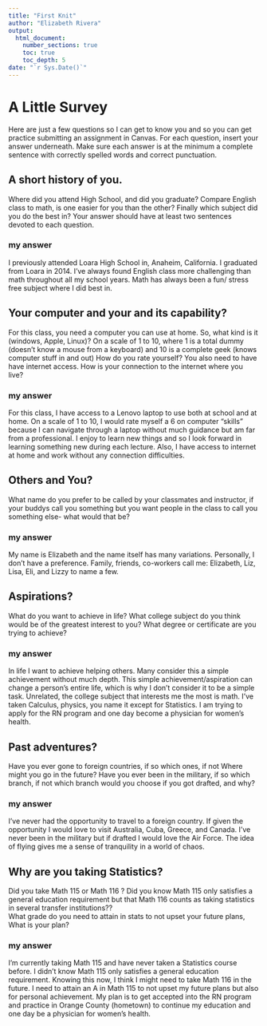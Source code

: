 ```yaml
---
title: "First Knit"
author: "Elizabeth Rivera"
output: 
  html_document:
    number_sections: true
    toc: true
    toc_depth: 5
date: "`r Sys.Date()`"   
---
```


# A Little Survey

Here are just a few questions so I can get to know you and so you can get practice submitting an assignment in Canvas.  For each question, insert your answer underneath. Make sure each answer is at the minimum a complete sentence with correctly spelled words and correct punctuation. 

## A short history of you.  
Where did you attend High School, and did you graduate? Compare English class to math, is one easier for you than the other? Finally which subject did you do the best in? Your answer should have at least two sentences devoted to each question.  
  
### my answer     
I previously attended Loara High School in, Anaheim, California. I graduated from Loara in 2014. I've always found English class more challenging than math throughout all my school years. Math has always been a fun/ stress free subject where I did best in.

     


## Your computer and your and its capability?  
For this class,  you need a computer you can use at home.  So, what kind is it (windows, Apple, Linux)?  On a scale of 1 to 10, where 1 is a total dummy (doesn't know a mouse from a keyboard) and 10 is a complete geek (knows computer stuff in and out) How do you rate yourself?  You also need to have have internet access. How is your connection to the internet where you live?

### my answer   
For this class, I have access to a Lenovo laptop to use both at school and at home. On a scale of 1 to 10, I would rate myself a 6 on computer "skills" because I can navigate through a laptop without much guidance but am far from a professional. I enjoy to learn new things and so I look forward in learning something new during each lecture. Also, I have access to internet at home and work without any connection difficulties. 
   

## Others and You?   
What name do you prefer to be called by your classmates and instructor, if your buddys call you something but you want people in the class to call you something else- what would that be? 

### my answer     
  
My name is Elizabeth and the name itself has many variations. Personally, I don't have a preference. Family, friends, co-workers call me: Elizabeth, Liz, Lisa, Eli, and Lizzy to name a few.
 




## Aspirations?   
What do you want to achieve in life?  What college subject do you think would be of the greatest interest to you? What degree or certificate are you trying to achieve?

### my answer     
  
In life I want to achieve helping others. Many consider this a simple achievement without much depth. This simple achievement/aspiration can change a person's entire life, which is why I don't consider it to be a simple task. Unrelated, the college subject that interests me the most is math. I've taken Calculus, physics, you name it except for Statistics. I am trying to apply for the RN program and one day become a physician for women's health.
 




## Past adventures?  
Have you ever gone to foreign countries, if so which ones, if not Where might you go in the future?  Have you ever been in the military, if so which branch, if not which branch would you choose if you got drafted, and why?

### my answer     
I've never had the opportunity to travel to a foreign country. If given the opportunity I would love to visit Australia, Cuba, Greece, and Canada. I've never been in the military but if drafted I would love the Air Force. The idea of flying gives me a sense of tranquility in a world of chaos.
   
  




## Why are you taking Statistics?  
Did you take Math 115 or Math 116 ?  Did you know Math 115 only satisfies a general education requirement but that Math 116 counts as taking statistics in several transfer institutions??  
What grade do you need to attain in stats to not upset your future plans, What is your plan?  
 

### my answer     
I'm currently taking Math 115 and have never taken a Statistics course before. I didn't know Math 115 only satisfies a general education requirement. Knowing this now, I think I might need to take Math 116 in the future.
I need to attain an A in Math 115 to not upset my future plans but also for personal achievement. My plan is to get accepted into the RN program and practice in Orange County (hometown) to continue my education and one day be a physician for women's health. 
   
 






  





